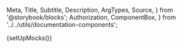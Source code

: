   Meta,
  Title,
  Subtitle,
  Description,
  ArgTypes,
  Source,
} from '@storybook/blocks';
  Authorization,
  ComponentBox,
} from '../../utils/documentation-components';

{setUpMocks()}

<Meta
  title="Entities/BusinessForm"
  Components="justifi-business-form"
  of={JustifiBusinessForm}
/>

<Title />

Component to render a business onboarding form. You will need to first create a business
via [Business API](https://docs.justifi.tech/api-spec#tag/Business) to get the business-id
required for this component.

# Index

- [Props, events and methods](#props-events-and-methods)
- [Example usage](#example-usage)

# Props, events and methods

---

<ArgTypes exclude={['test-mode', 'Theme']} />

<Authorization
  actions={['write']}
  entity="business"
  identification="business_id"
/>

# Example Usage

<ComponentBox>
  <justifi-business-form />
</ComponentBox>

---

<Source dark language="html" code={example} />
